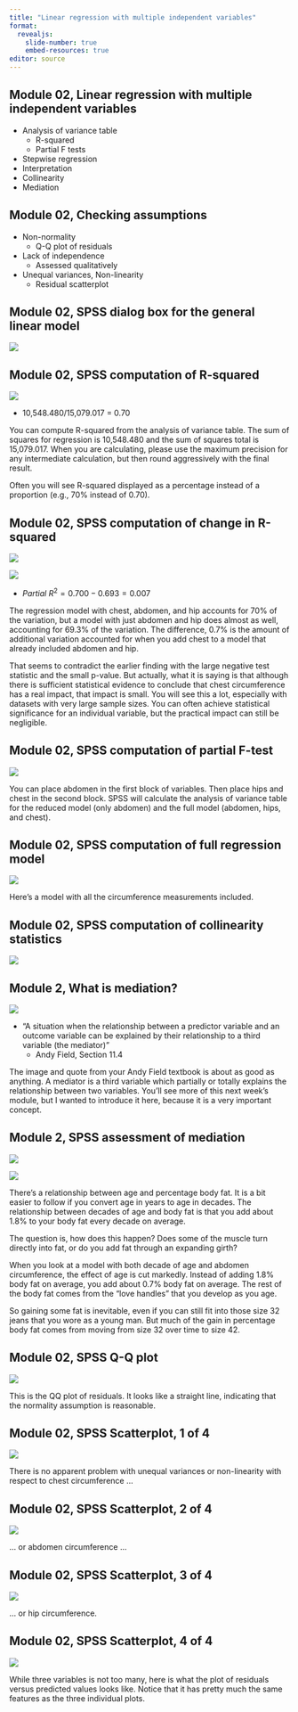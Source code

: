 ```yaml
---
title: "Linear regression with multiple independent variables"
format: 
  revealjs:
    slide-number: true
    embed-resources: true
editor: source
---
```


## Module 02, Linear regression with multiple independent variables

-   Analysis of variance table
    -   R-squared
    -   Partial F tests
-   Stepwise regression
-   Interpretation
-   Collinearity
-   Mediation    

## Module 02, Checking assumptions

-   Non-normality
    -   Q-Q plot of residuals
-   Lack of independence
    -   Assessed qualitatively
-   Unequal variances, Non-linearity
    -   Residual scatterplot

## Module 02, SPSS dialog box for the general linear model

![](../module02/images/glm-dialog-01.png)             

## Module 02, SPSS computation of R-squared

![](../module02/images/r-squared-01.png)

- 10,548.480/15,079.017 = 0.70

::: notes
You can compute R-squared from the analysis of variance table. The sum of squares for regression is 10,548.480 and the sum of squares total is 15,079.017. When you are calculating, please use the maximum precision for any intermediate calculation, but then round aggressively with the final result.

Often you will see R-squared displayed as a percentage instead of a proportion (e.g., 70% instead of 0.70).
:::

## Module 02, SPSS computation of change in R-squared

![](../module02/images/r-squared-01.png)

![](../module02/images/r-squared-02.png)

- $Partial\ R^2=0.700-0.693=0.007$

::: notes
The regression model with chest, abdomen, and hip accounts for 70% of the variation, but a model with just abdomen and hip does almost as well, accounting for 69.3% of the variation. The difference, 0.7% is the amount of additional variation accounted for when you add chest to a model that already included abdomen and hip.

That seems to contradict the earlier finding with the large negative test statistic and the small p-value. But actually, what it is saying is that although there is sufficient statistical evidence to conclude that chest circumference has a real impact, that impact is small. You will see this a lot, especially with datasets with very large sample sizes. You can often achieve statistical significance for an individual variable, but the practical impact can still be negligible.  
:::

## Module 02, SPSS computation of partial F-test

![](../module02/images/anova-table-02.png)

::: notes
You can place abdomen in the first block of variables. Then place hips and chest in the second block. SPSS will calculate the analysis of variance table for the reduced model (only abdomen) and the full model (abdomen, hips, and chest).
:::

## Module 02, SPSS computation of full regression model

![](../module02/images/regression-coefficients-02.png)

::: notes
Here's a model with all the circumference measurements included.
:::

## Module 02, SPSS computation of collinearity statistics

![](../module02/images/collinearity-statistics-01.png)

## Module 2, What is mediation?

![](../module02/images/mediator-01.png)

-   "A situation when the relationship between a predictor variable and an outcome variable can be explained by their relationship to a third variable (the mediator)"
    -   Andy Field, Section 11.4
    
::: notes
The image and quote from your Andy Field textbook is about as good as anything. A mediator is a third variable which partially or totally explains the relationship between two variables. You'll see more of this next week's module, but I wanted to introduce it here, because it is a very important concept.
:::

## Module 2, SPSS assessment of mediation

![](../module02/images/mediator-02.png)

![](../module02/images/mediator-03.png)

::: notes
There's a relationship between age and percentage body fat. It is a bit easier to follow if you convert age in years to age in decades. The relationship between decades of age and body fat is that you add about 1.8% to your body fat every decade on average.

The question is, how does this happen? Does some of the muscle turn directly into fat, or do you add fat through an expanding girth?

When you look at a model with both decade of age and abdomen circumference, the effect of age is cut markedly. Instead of adding 1.8% body fat on average, you add about 0.7% body fat on average. The rest of the body fat comes from the "love handles" that you develop as you age.

So gaining some fat is inevitable, even if you can still fit into those size 32 jeans that you wore as a young man. But much of the gain in percentage body fat comes from moving from size 32 over time to size 42.
:::

## Module 02, SPSS Q-Q plot

![](../module02/images/qq-plot-01.png)

::: notes
This is the QQ plot of residuals. It looks like a straight line, indicating that the normality assumption is reasonable.
:::

## Module 02, SPSS Scatterplot, 1 of 4

![](../module02/images/residual-chest-plot.png)

::: notes
There is no apparent problem with unequal variances or non-linearity with respect to chest circumference ...
:::

## Module 02, SPSS Scatterplot, 2 of 4

![](../module02/images/residual-abdomen-plot.png)

::: notes
... or abdomen circumference ...
:::

## Module 02, SPSS Scatterplot, 3 of 4

![](../module02/images/residual-hip-plot.png)

::: notes
... or hip circumference.
:::

## Module 02, SPSS Scatterplot, 4 of 4

![](../module02/images/residual-predicted-plot.png)

::: notes
While three variables is not too many, here is what the plot of residuals versus predicted values looks like. Notice that it has pretty much the same features as the three individual plots.
:::


